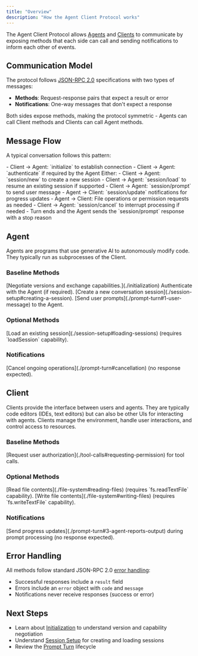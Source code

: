```yaml
---
title: "Overview"
description: "How the Agent Client Protocol works"
---
```


The Agent Client Protocol allows [Agents](#agent) and [Clients](#client) to communicate by exposing methods that each side can call and sending notifications to inform each other of events.

## Communication Model

The protocol follows [JSON-RPC 2.0](https://www.jsonrpc.org/specification) specifications with two types of messages:

- **Methods**: Request-response pairs that expect a result or error
- **Notifications**: One-way messages that don't expect a response

Both sides expose methods, making the protocol symmetric - Agents can call Client methods and Clients can call Agent methods.

## Message Flow

A typical conversation follows this pattern:

<Steps>
<Step title="Initialization Phase">
   - Client → Agent: `initialize` to establish connection
   - Client → Agent: `authenticate` if required by the Agent
</Step>

<Step title="Session Setup">
  Either:
  - Client → Agent: `session/new` to create a new session
  - Client → Agent: `session/load` to resume an existing session if supported
</Step>

<Step title="Prompt Turn">
   - Client → Agent: `session/prompt` to send user message
   - Agent → Client: `session/update` notifications for progress updates
   - Agent → Client: File operations or permission requests as needed
   - Client → Agent: `session/cancel` to interrupt processing if needed
   - Turn ends and the Agent sends the `session/prompt` response with a stop reason
</Step>
</Steps>

## Agent

Agents are programs that use generative AI to autonomously modify code. They typically run as subprocesses of the Client.

### Baseline Methods

<ParamField path="initialize">
  [Negotiate versions and exchange capabilities.](./initialization)
</ParamField>

<ParamField path="authenticate">
  Authenticate with the Agent (if required).
</ParamField>

<ParamField path="session/new">
  [Create a new conversation session](./session-setup#creating-a-session).
</ParamField>

<ParamField path="session/prompt">
  [Send user prompts](./prompt-turn#1-user-message) to the Agent.
</ParamField>

### Optional Methods

<ParamField path="session/load">
  [Load an existing session](./session-setup#loading-sessions) (requires `loadSession` capability).
</ParamField>

### Notifications

<ParamField path="session/cancel">
  [Cancel ongoing operations](./prompt-turn#cancellation) (no response expected).
</ParamField>

## Client

Clients provide the interface between users and agents. They are typically code editors (IDEs, text editors) but can also be other UIs for interacting with agents. Clients manage the environment, handle user interactions, and control access to resources.

### Baseline Methods

<ParamField path="session/request_permission">
  [Request user authorization](./tool-calls#requesting-permission) for tool calls.
</ParamField>

### Optional Methods

<ParamField path="fs/read_text_file">
  [Read file contents](./file-system#reading-files) (requires `fs.readTextFile` capability).
</ParamField>

<ParamField path="fs/write_text_file">
  [Write file contents](./file-system#writing-files) (requires `fs.writeTextFile` capability).
</ParamField>

### Notifications

<ParamField path="session/update">
  [Send progress updates](./prompt-turn#3-agent-reports-output) during prompt processing (no response expected).
</ParamField>

## Error Handling

All methods follow standard JSON-RPC 2.0 [error handling](https://www.jsonrpc.org/specification#error_object):

- Successful responses include a `result` field
- Errors include an `error` object with `code` and `message`
- Notifications never receive responses (success or error)

## Next Steps

- Learn about [Initialization](./initialization) to understand version and capability negotiation
- Understand [Session Setup](./session-setup) for creating and loading sessions
- Review the [Prompt Turn](./prompt-turn) lifecycle

